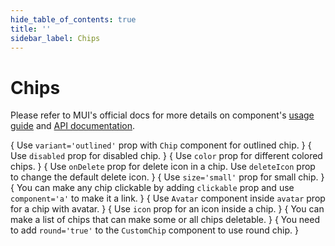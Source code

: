 ```yaml
---
hide_table_of_contents: true
title: ''
sidebar_label: Chips
---
```




<h1 className='!m-0'>Chips</h1>

<div className='template-bg-color' />

Please refer to MUI's official docs for more details on component's [usage guide](https://mui.com/material-ui/react-chip/) and [API documentation](https://mui.com/material-ui/api/chip/).

<Grid container spacing={6}>
  <Grid item xs={12} md={6}>
    <CardSnippet
      title="Chip Variants"
      code={SourceCodeChipsVariants}
    >
      {
        <Typography className='mbe-4'>
          Use <code>variant='outlined'</code> prop with <code>Chip</code> component for outlined chip.
        </Typography>
      }
      <ChipsVariants />
    </CardSnippet>
  </Grid>
  <Grid item xs={12} md={6}>
    <CardSnippet
      title="Disabled Chips"
      code={SourceCodeChipsDisabled}
    >
      {
        <Typography className='mbe-4'>
          Use <code>disabled</code> prop for disabled chip.
        </Typography>
      }
      <ChipsDisabled />
    </CardSnippet>
  </Grid>
  <Grid item xs={12} md={6}>
    <CardSnippet
      title="Colors"
      code={SourceCodeChipsColors}
    >
      {
        <Typography className='mbe-4'>
          Use <code>color</code> prop for different colored chips.
        </Typography>
      }
      <ChipsColors />
    </CardSnippet>
  </Grid>
  <Grid item xs={12} md={6}>
    <CardSnippet
      title="onDelete"
      code={SourceCodeChipsOnDelete}
    >
      {
        <Typography className='mbe-4'>
          Use <code>onDelete</code> prop for delete icon in a chip. Use <code>deleteIcon</code> prop to change the default delete icon.
        </Typography>
      }
      <ChipsOnDelete />
    </CardSnippet>
  </Grid>
  <Grid item xs={12} md={6}>
    <CardSnippet
      title="Chip Sizes"
      code={SourceCodeChipsSizes}
    >
      {
        <Typography className='mbe-4'>
          Use <code>size='small'</code> prop for small chip.
        </Typography>
      }
      <ChipsSizes />
    </CardSnippet>
  </Grid>
  <Grid item xs={12} md={6}>
    <CardSnippet
      title="Clickable Chip"
      code={SourceCodeChipsClickable}
    >
      {
        <Typography className='mbe-4'>
          You can make any chip clickable by adding <code>clickable</code> prop and use <code>component='a'</code> to make it a link.
        </Typography>
      }
      <ChipsClickable />
    </CardSnippet>
  </Grid>
  <Grid item xs={12} md={6}>
    <CardSnippet
      title="Chip with Avatar"
      code={SourceCodeChipsAvatar}
    >
      {
        <Typography className='mbe-4'>
          Use <code>Avatar</code> component inside <code>avatar</code> prop for a chip with avatar.
        </Typography>
      }
      <ChipsAvatar />
    </CardSnippet>
  </Grid>
  <Grid item xs={12} md={6}>
    <CardSnippet
      title="Icon Chip"
      code={SourceCodeChipsIcon}
    >
      {
        <Typography className='mbe-4'>
          Use <code>icon</code> prop for an icon inside a chip.
        </Typography>
      }
      <ChipsIcon />
    </CardSnippet>
  </Grid>
  <Grid item xs={12}>
    <CardSnippet
      title="Chips Array"
      code={SourceCodeChipsArray}
    >
      {
        <Typography className='mbe-4'>
          You can make a list of chips that can make some or all chips deletable.
        </Typography>
      }
      <ChipsArray />
    </CardSnippet>
  </Grid>
  <Grid item xs={12}>
    <CardSnippet
      title="Round Chip"
      code={SourceCodeChipsRound}
    >
      {
        <Typography className='mbe-4'>
          You need to add <code>round='true'</code> to the <code>CustomChip</code> component to use round chip.
        </Typography>
      }
      <ChipsRound />
    </CardSnippet>
  </Grid>
</Grid>